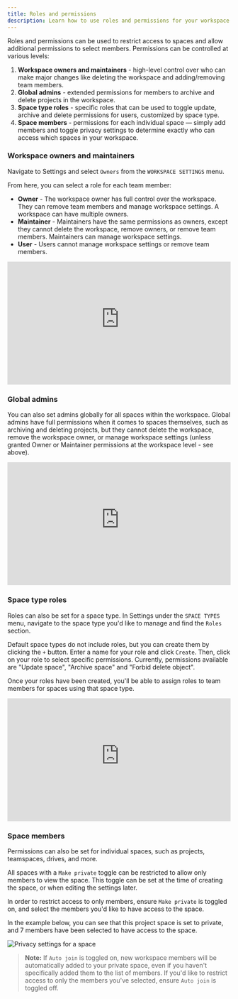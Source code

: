 ```yaml
---
title: Roles and permissions
description: Learn how to use roles and permissions for your workspace and projects.
---
```



Roles and permissions can be used to restrict access to spaces and allow additional permissions to select members. Permissions can be controlled at various levels:

1. **Workspace owners and maintainers** - high-level control over who can make major changes like deleting the workspace and adding/removing team members. 
2. **Global admins** - extended permissions for members to archive and delete projects in the workspace.
3. **Space type roles** - specific roles that can be used to toggle update, archive and delete permissions for users, customized by space type.
4. **Space members** - permissions for each individual space — simply add members and toggle privacy settings to determine exactly who can access which spaces in your workspace.


### Workspace owners and maintainers

Navigate to Settings and select `Owners` from the `WORKSPACE SETTINGS` menu.

From here, you can select a role for each team member:

- **Owner** - The workspace owner has full control over the workspace. They can remove team members and manage workspace settings. A workspace can have multiple owners.
- **Maintainer** - Maintainers have the same permissions as owners, except they cannot delete the workspace, remove owners, or remove team members. Maintainers can manage workspace settings.
- **User** - Users cannot manage workspace settings or remove team members.

<div style="position: relative; padding-top: 55.00000000000001%;">
  <iframe
    src="https://customer-davn16od7sue0s1k.cloudflarestream.com/229f8cc355f8f6e77e798a6bf88dfbf3/iframe?poster=https%3A%2F%2Fcustomer-davn16od7sue0s1k.cloudflarestream.com%2F229f8cc355f8f6e77e798a6bf88dfbf3%2Fthumbnails%2Fthumbnail.jpg%3Ftime%3D%26height%3D600"
    loading="lazy"
    style="border: none; position: absolute; top: 0; left: 0; height: 100%; width: 100%;"
    allow="accelerometer; gyroscope; autoplay; encrypted-media; picture-in-picture;"
    allowfullscreen="true"
  ></iframe>
</div>

### Global admins

You can also set admins globally for all spaces within the workspace. Global admins have full permissions when it comes to spaces themselves, such as archiving and deleting projects, but they cannot delete the workspace, remove the workspace owner, or manage workspace settings (unless granted Owner or Maintainer permissions at the workspace level - see above).

<div style="position: relative; padding-top: 55.00000000000001%;">
  <iframe
    src="https://customer-davn16od7sue0s1k.cloudflarestream.com/7f95ee03037dfea0cde563e70fdf6e8f/iframe?poster=https%3A%2F%2Fcustomer-davn16od7sue0s1k.cloudflarestream.com%2F7f95ee03037dfea0cde563e70fdf6e8f%2Fthumbnails%2Fthumbnail.jpg%3Ftime%3D%26height%3D600"
    loading="lazy"
    style="border: none; position: absolute; top: 0; left: 0; height: 100%; width: 100%;"
    allow="accelerometer; gyroscope; autoplay; encrypted-media; picture-in-picture;"
    allowfullscreen="true"
  ></iframe>
</div>

### Space type roles

Roles can also be set for a space type. In Settings under the `SPACE TYPES` menu, navigate to the space type you'd like to manage and find the `Roles` section.

Default space types do not include roles, but you can create them by clicking the `+` button. Enter a name for your role and click `Create`. Then, click on your role to select specific permissions. Currently, permissions available are "Update space", "Archive space" and "Forbid delete object".

Once your roles have been created, you'll be able to assign roles to team members for spaces using that space type.

<div style="position: relative; padding-top: 55.00000000000001%;">
  <iframe
    src="https://customer-davn16od7sue0s1k.cloudflarestream.com/0fa1ff6988d0cf77cc60cf928b8c1868/iframe?poster=https%3A%2F%2Fcustomer-davn16od7sue0s1k.cloudflarestream.com%2F0fa1ff6988d0cf77cc60cf928b8c1868%2Fthumbnails%2Fthumbnail.jpg%3Ftime%3D%26height%3D600"
    loading="lazy"
    style="border: none; position: absolute; top: 0; left: 0; height: 100%; width: 100%;"
    allow="accelerometer; gyroscope; autoplay; encrypted-media; picture-in-picture;"
    allowfullscreen="true"
  ></iframe>
</div>

### Space members

Permissions can also be set for individual spaces, such as projects, teamspaces, drives, and more.

All spaces with a `Make private` toggle can be restricted to allow only members to view the space. This toggle can be set at the time of creating the space, or when editing the settings later.

In order to restrict access to only members, ensure `Make private` is toggled on, and select the members you'd like to have access to the space.

In the example below, you can see that this project space is set to private, and 7 members have been selected to have access to the space.

<Image
  src={spacesMakePrivate}
  alt="Privacy settings for a space"
  inferSize
  quality="max"
/>

> **Note:** If `Auto join` is toggled on, new workspace members will be automatically added to your private space, even if you haven't specifically added them to the list of members. If you'd like to restrict access to only the members you've selected, ensure `Auto join` is toggled off. 